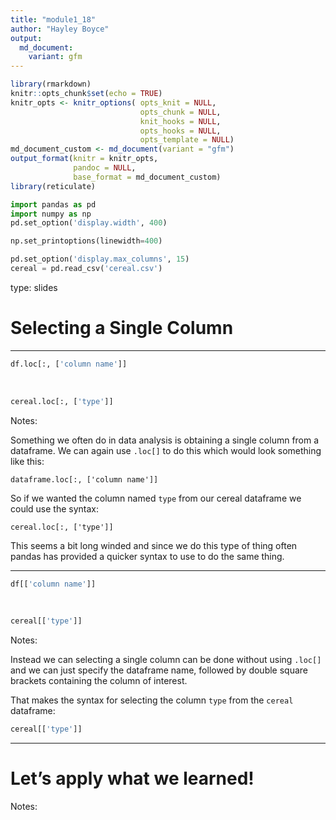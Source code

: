 ```yaml
---
title: "module1_18"
author: "Hayley Boyce"
output: 
  md_document:
    variant: gfm
---
```



```r
library(rmarkdown)
knitr::opts_chunk$set(echo = TRUE)
knitr_opts <- knitr_options( opts_knit = NULL,
                             opts_chunk = NULL,
                             knit_hooks = NULL,
                             opts_hooks = NULL,
                             opts_template = NULL)
md_document_custom <- md_document(variant = "gfm")
output_format(knitr = knitr_opts,
              pandoc = NULL,
              base_format = md_document_custom)
library(reticulate)
```


```python
import pandas as pd
import numpy as np
pd.set_option('display.width', 400)

np.set_printoptions(linewidth=400)

pd.set_option('display.max_columns', 15)
cereal = pd.read_csv('cereal.csv')
```


type: slides


# Selecting a Single Column

---

```python
df.loc[:, ['column name']]
```
<br>

```python
cereal.loc[:, ['type']]
```

Notes: 

Something we often do in data analysis is obtaining a single column from a dataframe.
We can again use `.loc[]` to do this which would look something like this:

`dataframe.loc[:, ['column name']]` 

So if we wanted the column named `type` from our cereal dataframe we could use the syntax: 

`cereal.loc[:, ['type']]` 

This seems a bit long winded and since we do this type of thing often pandas has provided a quicker syntax to use to do the same thing. 

---

``` Python
df[['column name']]
```

<br>


```python
cereal[['type']]
```

Notes:

Instead we can selecting a single column can be done without using `.loc[]` and we can just specify the dataframe name, followed by double square brackets containing the column of interest.

That makes the syntax for selecting the column `type` from the `cereal` dataframe: 

```python
cereal[['type']]
```

---

# Let’s apply what we learned!

Notes: <br>